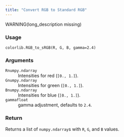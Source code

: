 ```yaml
---
title: "Convert RGB to Standard RGB"
---
```


WARNING(long_description missing)

### Usage

<pre><code class='language-python'>colorlib.RGB_to_sRGB(R, G, B, gamma=2.4)</code></pre>

### Arguments

<dl class="pyp-list param-list">
  <dt style = "white-space: nowrap; font-family: monospace; vertical-align: top">
   <code id="colorspace.colorlib.colorlib.RGB_to_sRGB:R">R</code><code class="argument-class">numpy.ndarray</code>
  </dt>
 <dd>Intensities for red (`[0., 1.]`).</dd>
  <dt style = "white-space: nowrap; font-family: monospace; vertical-align: top">
   <code id="colorspace.colorlib.colorlib.RGB_to_sRGB:G">G</code><code class="argument-class">numpy.ndarray</code>
  </dt>
 <dd>Intensities for green (`[0., 1.]`).</dd>
  <dt style = "white-space: nowrap; font-family: monospace; vertical-align: top">
   <code id="colorspace.colorlib.colorlib.RGB_to_sRGB:B">B</code><code class="argument-class">numpy.ndarray</code>
  </dt>
 <dd>Intensities for blue  (`[0., 1.]`).</dd>
  <dt style = "white-space: nowrap; font-family: monospace; vertical-align: top">
   <code id="colorspace.colorlib.colorlib.RGB_to_sRGB:gamma">gamma</code><code class="argument-class">float</code>
  </dt>
 <dd>gamma adjustment, defaults to `2.4`.</dd>
</dl>

### Return

Returns a list of `numpy.ndarray`s with `R`, `G`, and `B` values.
